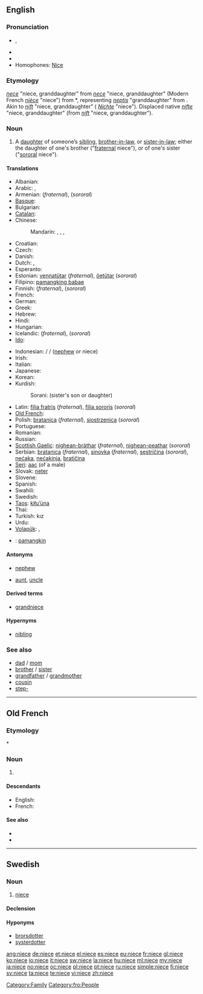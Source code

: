 {{also|nièce}}
==English==

===Pronunciation===
* {{IPA|/niːs/}}, {{SAMPA|/ni:s/}}
* {{audio|en-us-niece.ogg|Audio (US)}}
* {{rhymes|iːs}}
* Homophones: [[Nice]]

===Etymology===
{{etyl|enm}} ''[[nece#Middle English|nece]]'' "niece, granddaughter" from {{etyl|fro}} ''[[nece#Old French|nece]]'' "niece, granddaughter" (Modern French ''[[nièce#French|nièce]]'' "niece") from {{etyl|VL.}} *{{term||neptia}}, representing {{etyl|la}} ''[[neptis]]'' "granddaughter" from {{proto|Indo-European|nepot-|grandchild, sister's son|lang=en}}. Akin to {{etyl|goh|-}} ''[[nift#Old High German|nift]]'' "niece, granddaughter" ({{etyl|de|-}} ''[[Nichte#German|Nichte]]'' "niece"). Displaced native {{etyl|enm|-}} ''[[nifte#Middle English|nifte]]'' "niece, granddaughter" (from {{etyl|ang|-}} ''[[nift#Old English|nift]]'' "niece, granddaughter").

===Noun===
{{en-noun}}

# A [[daughter]] of someone’s [[sibling]], [[brother-in-law]], or [[sister-in-law]]; either the daughter of one's brother ("[[fraternal]] niece"), or of one's sister ("[[sororal]] niece").

<!--disputed. Citations please, or mark what regions it is slang in. # A male [[homosexual]] person. -->
====Translations====
{{trans-top|fraternal or sororal niece}}
* Albanian: {{t|sq|mbesë|f|xs=Albanian}}
* Arabic: {{qualifier|fraternal}} {{t|ar|بنت الأخ|f|tr=bínti-l-’ákh|sc=Arab}}, {{t|ar|بنت الأخت|f|tr=bínti-l-’úkht|sc=Arab}}
* Armenian: {{t-|hy|եղբոր աղջիկ|tr=eġbor aġǰik}} (''fraternal''), {{t-|hy|քրոջ աղջիկ|tr=k'roǰ aġǰik}} (''sororal'')
* [[Basque]]: {{t|eu|iloba|xs=Basque}}
* Bulgarian: {{t+|bg|племенница|f}}
* [[Catalan]]: {{t|ca|neboda|f}}
* Chinese:
*: Mandarin: {{qualifier|fraternal}} {{t|zh|侄女|tr=zhínǚ|sc=Hani}}, {{t|zh|姪女|tr=zhínǚ|sc=Hani}}, {{qualifier|sororal}} {{t|zh|甥女|tr=shēngnǚ|sc=Hani}}, {{t|zh|外甥女|tr=wàishēngnǚ|sc=Hani}}
* Croatian: {{t|hr|nećakinja|f}}
* Czech: {{t+|cs|neteř|f}}
* Danish: {{t-|da|niece}}
* Dutch: {{t+|nl|nicht|f}}, {{t+|nl|nichtje|n}}
* Esperanto: {{t-|eo|nevino|xs=Esperanto}}
* Estonian: [[vennatütar]] (''fraternal''), [[õetütar]] (''sororal'')
* Filipino: [[pamangking babae]]
* Finnish: {{t-|fi|veljentytär}} (''fraternal''), {{t-|fi|sisarentytär}} (''sororal'')
* French: {{t+|fr|nièce|f}}
* German: {{t+|de|Nichte|f}}
* Greek: {{t+|el|ανεψιά|f|tr=anepsiá}}
* Hebrew: {{t-|he|אחיינית|f|tr=akhyanít}}
* Hindi: {{t|hi|भतीजी|f|tr=bhatījī|sc=Deva}}
* Hungarian: {{t+|hu|unokahúg}}
* Icelandic: {{t+|is|bróðurdóttir|f}} (''fraternal''), {{t+|is|systurdóttir|f}} (''sororal'')
* [[Ido]]: {{t+|io|nevino|xs=Ido}}
{{trans-mid}}
* Indonesian: {{t|id|keponakan|xs=Indonesian}} / {{t|id|kemenakan|xs=Indonesian}} / {{t+|id|misan|xs=Indonesian}} ([[nephew]] or niece)
* Irish: {{t-|ga|neacht|f|xs=Irish}}
* Italian: {{t+|it|nipote|f}}
* Japanese: {{t|ja|姪|tr=[[めい]], mei|sc=Jpan}}
* Korean: {{t|ko|조카딸|tr=jokaddal|sc=Kore}}
* Kurdish:
*: Sorani: {{t|ku|خوشکه‌زا|tr=xoškazá|sc=ku-Arab}} (sister's son or daughter)
* Latin: [[filia fratris]] (''fraternal''), [[filia sororis]] (''sororal'')
* [[Old French]]: {{tø|fro|niece|f}}
* Polish: [[bratanica]] {{f}} (''fraternal''), [[siostrzenica]] {{f}} (''sororal'')
* Portuguese: {{t+|pt|sobrinha|f}}
* Romanian: {{t-|ro|nepoată|f}}
* Russian: {{t+|ru|племянница|f|tr=plemjánnica}}
* [[Scottish Gaelic]]: [[nighean-bràthar]] {{f}} (''fraternal''), [[nighean-peathar]] {{f}} (''sororal'')
* Serbian: [[bratanica]] (''fraternal''), [[sinovka]] (''fraternal''), [[sestričina]] (''sororal''), [[nećaka]], [[nećakinja]], [[bratičina]] {{f}}
* [[Seri]]: [[aac]] (of a male)
* Slovak: [[neter]] {{f}}
* Slovene: {{t+|sl|nečakinja|f}}
* Spanish: {{t+|es|sobrina|f}}
* Swahili: {{t+|sw|mpwa|xs=Swahili}}
* Swedish: {{t-|sv|niece|c}}
* [[Taos]]: [[kìłu’úna]]
* Thai: {{t|th|หลานสาว|tr=lăan săao|sc=Thai}}
* Turkish: kız {{t+|tr|yeğen}}
* Urdu: {{t|ur|بھتیجی|f|tr=bhatījī|sc=ur-Arab}}
* [[Volapük]]: {{qualifier|male or female}} {{t|vo|nef}}, {{qualifier|female}} {{t|vo|jinef}}
{{trans-bottom}}

{{checktrans-top}}
* {{ttbc|fil}}: [[pamangkin]] {{f}}
{{trans-bottom}}

====Antonyms====
* {{italbrac|with regard to gender}} [[nephew]]
* {{italbrac|with regard to ancestry}} [[aunt]], [[uncle]]

====Derived terms====
* [[grandniece]]

====Hypernyms====
* [[nibling]]

===See also===
* [[dad]] / [[mom]]
* [[brother]] / [[sister]]
* [[grandfather]] / [[grandmother]]
* [[cousin]]
* [[step-]]

[[Category:Family]]

----

==Old French==

===Etymology===
{{etyl|LL.|fro}} *{{term||neptia}}

===Noun===
{{fro-noun|f}}

# {{l|en|niece}}

====Descendants====
* English: {{l|en|niece}}
* French: {{l|fr|nièce}}

====See also====
* {{l|fro|neveu}}
* {{l|fro|oncle}}

[[Category:fro:People]]
----

==Swedish==

===Noun===
{{sv-noun|g=c}}

# [[niece#English|niece]]

====Declension====
{{sv-noun-reg-r-c}}

====Hyponyms====
* [[brorsdotter]]
* [[systerdotter]]

[[ang:niece]]
[[de:niece]]
[[et:niece]]
[[el:niece]]
[[es:niece]]
[[eu:niece]]
[[fr:niece]]
[[gl:niece]]
[[ko:niece]]
[[io:niece]]
[[it:niece]]
[[sw:niece]]
[[la:niece]]
[[hu:niece]]
[[ml:niece]]
[[my:niece]]
[[ja:niece]]
[[no:niece]]
[[oc:niece]]
[[pl:niece]]
[[pt:niece]]
[[ru:niece]]
[[simple:niece]]
[[fi:niece]]
[[sv:niece]]
[[ta:niece]]
[[te:niece]]
[[vi:niece]]
[[zh:niece]]